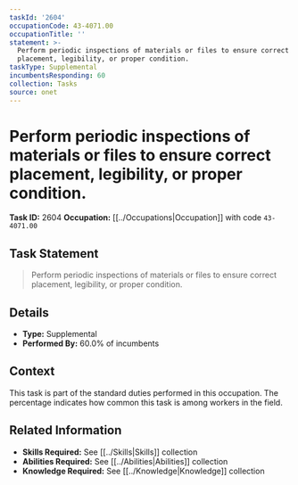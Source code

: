 ```yaml
---
taskId: '2604'
occupationCode: 43-4071.00
occupationTitle: ''
statement: >-
  Perform periodic inspections of materials or files to ensure correct
  placement, legibility, or proper condition.
taskType: Supplemental
incumbentsResponding: 60
collection: Tasks
source: onet
---
```

# Perform periodic inspections of materials or files to ensure correct placement, legibility, or proper condition.

**Task ID:** 2604
**Occupation:** [[../Occupations|Occupation]] with code `43-4071.00`

## Task Statement

> Perform periodic inspections of materials or files to ensure correct placement, legibility, or proper condition.

## Details

- **Type:** Supplemental
- **Performed By:** 60.0% of incumbents

## Context

This task is part of the standard duties performed in this occupation. The percentage indicates how common this task is among workers in the field.

## Related Information

- **Skills Required:** See [[../Skills|Skills]] collection
- **Abilities Required:** See [[../Abilities|Abilities]] collection
- **Knowledge Required:** See [[../Knowledge|Knowledge]] collection
